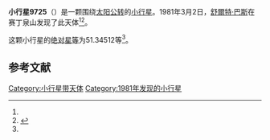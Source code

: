 {{Infobox planet
| bgcolour = #FFFFC0
| name = 9725
| symbol = 
| image = 
| caption = 
| discovery = yes
| discovery_ref = 
| discoverer = [[舒爾特·巴斯|舒爾特·巴斯]]
| discovery_site = [[赛丁泉山|赛丁泉山]] 
| discovered = 1981年3月2日
| designations = yes
| mp_name = 
| named_after = 
| alt_names = 1981 EE19/ 1996 AJ10
| mp_category = [[主带小行星|主带小行星]]
| orbit_ref = <ref name="a">[http://ssd.jpl.nasa.gov/sbdb.cgi?sstr=9725 9725] {{Wayback|url=http://ssd.jpl.nasa.gov/sbdb.cgi?sstr=9725 |date=20110609200147 }}，小行星數據庫瀏覽器（JPL Small-Body Database Browser）－[[美国国家航空航天局|美国国家航空航天局]]喷气推进实验室</ref>
| epoch = 2456400.5 (2013年4月18日更新)
| aphelion = {{convert|2.8660138|AU|km|3|abbr=on|lk=out}}
| perihelion = {{convert|2.0502578|AU|km|3|abbr=on}}
| semimajor = {{convert|2.4581358|AU|km|3|abbr=on}}
| eccentricity = 0.1659298
| period = 1407.690628 [[日|日]]<br />3.85[[儒略年|儒略年]]
| avg_speed = 
| inclination = 1.87727
| asc_node = 205.89491
| mean_anomaly = 
| arg_peri = 51.34512
| satellites = 
| physical_characteristics = yes
| dimensions = 
| mass = 
| density = 
| surface_grav = 
| escape_velocity = 
| sidereal_day = 
| axial_tilt = 
| pole_ecliptic_lat = 
| pole_ecliptic_lon = 
| albedo = 
| temperatures= 
| temp_name1 = 
| mean_temp_1 = 
| max_temp_1 = 
| temp_name2 = 
| max_temp_2 = 
| spectral_type = 
| abs_magnitude = 51.34512
}}

'''小行星9725'''（{{lang-en|9725}}）是一颗围绕[[太阳|太阳]][[公转|公转]]的[[小行星|小行星]]。1981年3月2日，[[舒爾特·巴斯|舒爾特·巴斯]]在赛丁泉山发现了此天体<ref name="a" /><ref>{{cite news|title=小行星列表|url=http://cfa-www.harvard.edu/iau/lists/NumberedMPs.txt|accessdate=2013-07-08|newspaper=哈佛大学|archive-date=2008-05-17|archive-url=https://web.archive.org/web/20080517010638/http://cfa-www.harvard.edu/iau/lists/NumberedMPs.txt|dead-url=no}}</ref>。

这颗小行星的[[绝对星等|绝对星等]]为51.34512等<ref name="a" />。

==参考文献==
{{reflist}}
{{Minor Planet Number|[[小行星9724|小行星9724]]|[[小行星9726|小行星9726]]}}

{{小天体}}

[[Category:小行星带天体|Category:小行星带天体]]
[[Category:1981年发现的小行星|Category:1981年发现的小行星]]

{{asteroid-stub}}